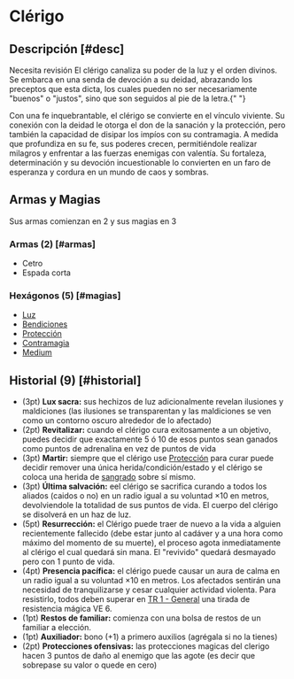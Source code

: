 
# Clérigo

<Bleed>
  <Screenshot src={holyWarriorPic} alt="placeholder" full />
</Bleed>

## Descripción [#desc]

<Callout type="warning" emoji="🔎">
  Necesita revisión
</Callout>
El clérigo canaliza su poder de la luz y el orden divinos. Se embarca en una senda
de devoción a su deidad, abrazando los preceptos que esta dicta, los cuales pueden
no ser necesariamente "buenos" o "justos", sino que son seguidos al pie de la letra.{" "}

Con una fe inquebrantable, el clérigo se convierte en el vínculo viviente. Su conexión con la deidad le otorga el don de la sanación y la protección, pero también la capacidad de disipar los impíos con su contramagia. A medida que profundiza en su fe, sus poderes crecen, permitiéndole realizar milagros y enfrentar a las fuerzas enemigas con valentía. Su fortaleza, determinación y su devoción incuestionable lo convierten en un faro de esperanza y cordura en un mundo de caos y sombras.

## Armas y Magias

Sus armas comienzan en 2 y sus magias en 3

### Armas (2) [#armas]

- Cetro
- Espada corta

### Hexágonos (5) [#magias]

- [Luz](/docs/list-hexagons/e01)
- [Bendiciones](/docs/list-hexagons/e04)
- [Protección](/docs/list-hexagons/e19)
- [Contramagia](/docs/list-hexagons/e12)
- [Medium](/docs/list-hexagons/e21)

## Historial (9) [#historial]

- (3pt) **Lux sacra:** <Pill type="p"/><Pill type="u"/> sus hechizos de luz adicionalmente revelan ilusiones y maldiciones (las ilusiones se transparentan y las maldiciones se ven como un contorno oscuro alrededor de lo afectado)
- (2pt) **Revitalizar:** <Pill type="u"/><Pill type="s"/> cuando el clérigo cura exitosamente a un objetivo, puedes decidir que exactamente 5 ó 10 de esos puntos sean ganados como puntos de adrenalina en vez de puntos de vida
- (3pt) **Martir:** <Pill type="u"/><Pill type="s"/> siempre que el clérigo use [Protección](/docs/list-hexagons/e19) para curar puede decidir remover una única herida/condición/estado y el clérigo se coloca una herida de [sangrado](/docs/ruling-combat/06/common) sobre sí mismo.
- (3pt) **Última salvación:** <Pill type="s"/> eel clérigo se sacrifica curando a todos los aliados (caidos o no) en un radio igual a su voluntad ×10 en metros, devolviendole la totalidad de sus puntos de vida. El cuerpo del clérigo se disolverá en un haz de luz.
- (5pt) **Resurrección:** <Pill type="s"/><Pill type="eo"/> el Clérigo puede traer de nuevo a la vida a alguien recientemente fallecido (debe estar junto al cadáver y a una hora como máximo del momento de su muerte), el proceso agota inmediatamente al clérigo el cual quedará sin mana. El "revivido" quedará desmayado pero con 1 punto de vida.
- (4pt) **Presencia pacífica:** <Pill type="s"/><Pill type="eo"/> el clérigo puede causar un aura de calma en un radio igual a su voluntad ×10 en metros. Los afectados sentirán una necesidad de tranquilizarse y cesar cualquier actividad violenta. Para resistirlo, todos deben superar en [TR 1 - General](/docs/resolution-tables/TR1) una tirada de resistencia mágica VE 6.
- (1pt) **Restos de familiar:** comienza con una bolsa de restos de un familiar a elección.
- (1pt) **Auxiliador:** bono (+1) a primero auxilios (agrégala si no la tienes)
- (2pt) **Protecciones ofensivas:** las protecciones magicas del clerigo hacen 3 puntos de daño al enemigo que las agote (es decir que sobrepase su valor o quede en cero)
